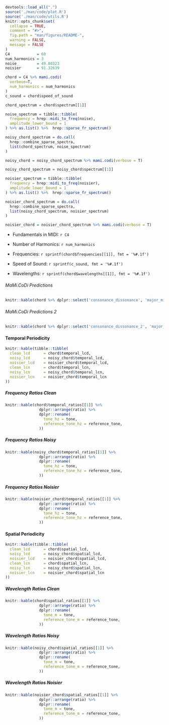 ```r
devtools::load_all(".")
source('./man/code/plot.R')
source('./man/code/utils.R')
knitr::opts_chunk$set(
  collapse = TRUE,
  comment = "#>",
  fig.path = "man/figures/README-",
  warning = FALSE,
  message = FALSE
)
C4            = 60
num_harmonics = 3
noise         = 49.80323
noisier       = 91.32639
```

```r
chord = C4 %>% mami.codi(
  verbose=T,
  num_harmonics = num_harmonics
)
c_sound = chord$speed_of_sound

chord_spectrum = chord$spectrum[[1]]

noise_spectrum = tibble::tibble(
  frequency = hrep::midi_to_freq(noise),
  amplitude_lower_bound = 1
) %>% as.list() %>%  hrep::sparse_fr_spectrum()

noisy_chord_spectrum = do.call(
  hrep::combine_sparse_spectra,
  list(chord_spectrum, noise_spectrum)
)

noisy_chord = noisy_chord_spectrum %>% mami.codi(verbose = T)

noisy_chord_spectrum = noisy_chord$spectrum[[1]]

noisier_spectrum = tibble::tibble(
  frequency = hrep::midi_to_freq(noisier),
  amplitude_lower_bound = 1
) %>% as.list() %>%  hrep::sparse_fr_spectrum()

noisier_chord_spectrum = do.call(
  hrep::combine_sparse_spectra,
  list(noisy_chord_spectrum, noisier_spectrum)
)

noisier_chord = noisier_chord_spectrum %>% mami.codi(verbose = T)

```

* Fundamentals in MIDI: `r C4`\

* Number of Harmonics: `r num_harmonics`

* Frequencies: `r sprintf(chord$frequencies[[1]], fmt = '%#.1f')`\

* Speed of Sound: `r sprintf(c_sound, fmt = '%#.1f')`

* Wavelengths: `r sprintf(chord$wavelengths[[1]], fmt = '%#.1f')`\

###### MaMi.CoDi Predictions
```r
knitr::kable(chord %>% dplyr::select('consonance_dissonance', 'major_minor', 'temporal_consonance', 'spatial_consonance'))
```

###### MaMi.CoDi Predictions 2
```r
knitr::kable(chord %>% dplyr::select('consonance_dissonance_2', 'major_minor_2', 'temporal_consonance_2', 'spatial_consonance_2'))
```

#### Temporal Periodicity
```r
knitr::kable(tibble::tibble(
  clean_lcd      = chord$temporal_lcd,
  noisy_lcd      = noisy_chord$temporal_lcd,
  noisier_lcd    = noisier_chord$temporal_lcd,
  clean_lcn      = chord$temporal_lcn,
  noisy_lcn      = noisy_chord$temporal_lcn,
  noisier_lcn    = noisier_chord$temporal_lcn
))
```

##### Frequency Ratios Clean
```r
knitr::kable(chord$temporal_ratios[[1]] %>% 
               dplyr::arrange(ratio) %>% 
               dplyr::rename(
                 tone_hz = tone,
                 reference_tone_hz = reference_tone,
               ))
```

##### Frequency Ratios Noisy
```r
knitr::kable(noisy_chord$temporal_ratios[[1]] %>% 
               dplyr::arrange(ratio) %>% 
               dplyr::rename(
                 tone_hz = tone,
                 reference_tone_hz = reference_tone,
               ))
```

##### Frequency Ratios Noisier
```r
knitr::kable(noisier_chord$temporal_ratios[[1]] %>% 
               dplyr::arrange(ratio) %>% 
               dplyr::rename(
                 tone_hz = tone,
                 reference_tone_hz = reference_tone,
               ))
```

#### Spatial Periodicity
```r
knitr::kable(tibble::tibble(
  clean_lcd      = chord$spatial_lcd,
  noisy_lcd      = noisy_chord$spatial_lcd,
  noisier_lcd    = noisier_chord$spatial_lcd,
  clean_lcn      = chord$spatial_lcn,
  noisy_lcn      = noisy_chord$spatial_lcn,
  noisier_lcn    = noisier_chord$spatial_lcn
))
```

##### Wavelength Ratios Clean
```r
knitr::kable(chord$spatial_ratios[[1]] %>% 
               dplyr::arrange(ratio) %>% 
               dplyr::rename(
                 tone_m = tone,
                 reference_tone_m = reference_tone,
               ))
```

##### Wavelength Ratios Noisy
```r
knitr::kable(noisy_chord$spatial_ratios[[1]] %>% 
               dplyr::arrange(ratio) %>% 
               dplyr::rename(
                 tone_m = tone,
                 reference_tone_m = reference_tone,
               ))
```

##### Wavelength Ratios Noisier
```r
knitr::kable(noisier_chord$spatial_ratios[[1]] %>% 
               dplyr::arrange(ratio) %>% 
               dplyr::rename(
                 tone_m = tone,
                 reference_tone_m = reference_tone,
               ))
```
